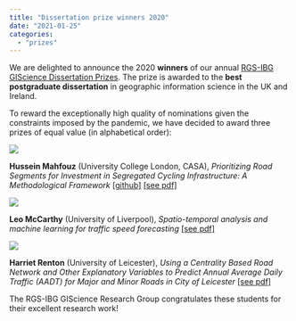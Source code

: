 ```yaml
---
title: "Dissertation prize winners 2020"
date: "2021-01-25"
categories: 
  - "prizes"
---
```


We are delighted to announce the 2020 **winners** of our annual [RGS-IBG GIScience Dissertation Prizes](https://geoinfo.science/dissertation-prizes/). The prize is awarded to the **best postgraduate dissertation** in geographic information science in the UK and Ireland.

To reward the exceptionally high quality of nominations given the constraints imposed by the pandemic, we have decided to award three prizes of equal value (in alphabetical order):

![](https://geoinfo.science/wp-content/uploads/2021/01/mahfouz.jpg?w=200)

**Hussein Mahfouz** (University College London, CASA), _Prioritizing Road Segments for Investment in Segregated Cycling Infrastructure: A Methodological Framework_ [\[github\]](https://github.com/Hussein-Mahfouz/Bicycle-Network-Optimization) [\[see pdf\]](https://eur03.safelinks.protection.outlook.com/?url=https%3A%2F%2Fgithub.com%2FHussein-Mahfouz%2FBicycle-Network-Optimization%2Fblob%2Fmaster%2FPaper%2FDissertation%2520Final%2520Draft.pdf&data=04%7C01%7Cs.desabbata%40leicester.ac.uk%7C56987abd15b941ab467908d8bb81608b%7Caebecd6a31d44b0195ce8274afe853d9%7C0%7C0%7C637465512955525323%7CUnknown%7CTWFpbGZsb3d8eyJWIjoiMC4wLjAwMDAiLCJQIjoiV2luMzIiLCJBTiI6Ik1haWwiLCJXVCI6Mn0%3D%7C2000&sdata=Gtzsn4nTt0tu2QeZquT94A%2B5NOo2HI6VUUDZvlmTNLw%3D&reserved=0)

![](https://geoinfo.science/wp-content/uploads/2021/01/leo_mccarthy.jpg?w=429)

**Leo McCarthy** (University of Liverpool), _Spatio-temporal analysis and machine learning for traffic speed forecasting_ [\[see pdf\]](https://www.researchgate.net/publication/348578965_Spatio-temporal_analysis_and_machine_learning_for_traffic_speed_forecasting)

![](https://geoinfo.science/wp-content/uploads/2021/01/harriet-renton.jpg?w=399)

**Harriet Renton** (University of Leicester), _Using a Centrality Based Road Network and Other Explanatory Variables to Predict Annual Average Daily Traffic (AADT) for Major and Minor Roads in City of Leicester_ [\[see pdf\]](https://www.researchgate.net/publication/348786993_Using_a_Centrality_Based_Road_Network_and_Other_Explanatory_Variables_to_Predict_Annual_Average_Daily_Traffic_AADT_for_Major_and_Minor_Roads_in_City_of_Leicester)

The RGS-IBG GIScience Research Group congratulates these students for their excellent research work!
